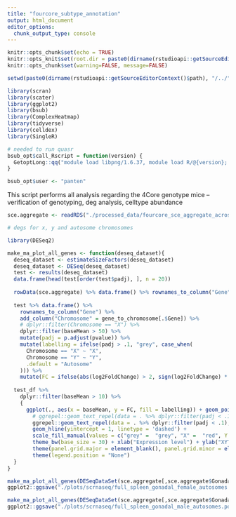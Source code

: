```yaml
---
title: "fourcore_subtype_annotation"
output: html_document
editor_options: 
  chunk_output_type: console
---
```


```r
knitr::opts_chunk$set(echo = TRUE)
knitr::opts_knit$set(root.dir = paste0(dirname(rstudioapi::getSourceEditorContext()$path), "/../"))
knitr::opts_chunk$set(warning=FALSE, message=FALSE)
```

```r

setwd(paste0(dirname(rstudioapi::getSourceEditorContext()$path), "/../"))

library(scran)
library(scater)
library(ggplot2)
library(bsub)
library(ComplexHeatmap)
library(tidyverse)
library(celldex)
library(SingleR)

# needed to run quasr
bsub_opt$call_Rscript = function(version) {
  GetoptLong::qq("module load libpng/1.6.37, module load R/@{version}; Rscript")
}

bsub_opt$user <- "panten"

```

This script performs all analysis regarding the 4Core genotype mice -- verification of genotyping, deg analysis, celltype abundance

```r

sce.aggregate <- readRDS("./processed_data/fourcore_sce_aggregate_across_samples.rds")

```


```r

# degs for x, y and autosome chromosomes 

library(DESeq2)

make_ma_plot_all_genes <- function(deseq_dataset){
  deseq_dataset <- estimateSizeFactors(deseq_dataset)
  deseq_dataset <- DESeq(deseq_dataset)
  test <- results(deseq_dataset)
  data.frame(head(test[order(test$padj), ], n = 20))
  
  rowData(sce.aggregate) %>% data.frame() %>% rownames_to_column("Gene") %>% pull(chromosome, name = Gene) -> gene_to_chromosome
  
  test %>% data.frame() %>% 
    rownames_to_column("Gene") %>%
    add_column("Chromosome" = gene_to_chromosome[.$Gene]) %>%
    # dplyr::filter(Chromosome == "X") %>%
    dplyr::filter(baseMean > 50) %>%
    mutate(padj = p.adjust(pvalue)) %>%
    mutate(labelling = ifelse(padj > .1, "grey", case_when(
      Chromosome == "X" ~ "X", 
      Chromosome == "Y" ~ "Y", 
      .default = "Autosome"
    ))) %>%
    mutate(FC = ifelse(abs(log2FoldChange) > 2, sign(log2FoldChange) * 2, log2FoldChange)) -> test_df
  
  test_df %>%
    dplyr::filter(baseMean > 10) %>% 
    {
      ggplot(., aes(x = baseMean, y = FC, fill = labelling)) + geom_point(pch = 21, size = 2) + scale_x_log10() + 
        # ggrepel::geom_text_repel(data = . %>% dplyr::filter(padj < .1), aes(label = Gene)) + 
        ggrepel::geom_text_repel(data = . %>% dplyr::filter(padj < .1), aes(label = Gene), size = 8) + 
        geom_hline(yintercept = 1, linetype = 'dashed') + 
        scale_fill_manual(values = c("grey" =  "grey", "X" =  "red", Y = "green","Autosome" = "blue")) + 
        theme_bw(base_size = 30) + xlab("Expression level") + ylab("XYT / XXT (log2 fold change)") + 
        theme(panel.grid.major = element_blank(), panel.grid.minor = element_blank(), panel.border = element_rect(fill=NA, colour = "black", size=1)) +
        theme(legend.position = "None")
  }
}

make_ma_plot_all_genes(DESeqDataSet(sce.aggregate[,sce.aggregate$Gonadal == "female"], design = ~ Library + Genotype)) + ylab("XYO / XXO (log2 fold change)")
ggplot2::ggsave("./plots/scrnaseq/full_spleen_gonadal_female_autosomes.pdf", width = 8, height = 8)

make_ma_plot_all_genes(DESeqDataSet(sce.aggregate[,sce.aggregate$Gonadal == "male"], design = ~ Library + Genotype)) + ylab("XYT / XXT (log2 fold change)")
ggplot2::ggsave("./plots/scrnaseq/full_spleen_gonadal_male_autosomes.pdf", width = 8, height = 8)

```
